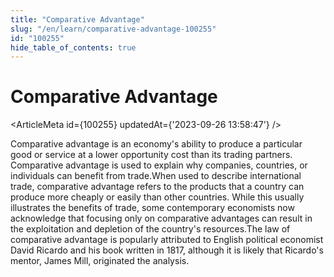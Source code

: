 ```yaml
---
title: "Comparative Advantage"
slug: "/en/learn/comparative-advantage-100255"
id: "100255"
hide_table_of_contents: true
---
```



# Comparative Advantage

<ArticleMeta id={100255} updatedAt={'2023-09-26 13:58:47'} />
<div className='border-solid border-b border-t-0 my-4 border-[var(--ifm-color-gray-300)]' />

Comparative advantage is an economy's ability to produce a particular good or service at a lower opportunity cost than its trading partners. Comparative advantage is used to explain why companies, countries, or individuals can benefit from trade.When used to describe international trade, comparative advantage refers to the products that a country can produce more cheaply or easily than other countries. While this usually illustrates the benefits of trade, some contemporary economists now acknowledge that focusing only on comparative advantages can result in the exploitation and depletion of the country's resources.The law of comparative advantage is popularly attributed to English political economist David Ricardo and his book  written in 1817, although it is likely that Ricardo's mentor, James Mill, originated the analysis.
